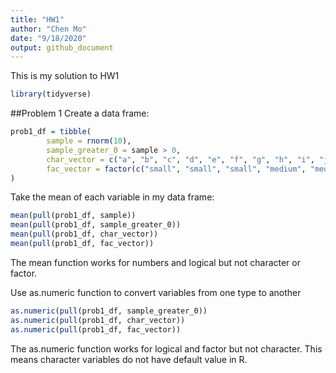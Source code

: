 ```yaml
---
title: "HW1"
author: "Chen Mo"
date: "9/18/2020"
output: github_document
---
```


This is my solution to HW1

```r
library(tidyverse)
```

##Problem 1
Create a data frame:
```r
prob1_df = tibble(
        sample = rnorm(10),
        sample_greater_0 = sample > 0,
        char_vector = c("a", "b", "c", "d", "e", "f", "g", "h", "i", "j"),
        fac_vector = factor(c("small", "small", "small", "medium", "medium", "medium", "large", "large", "large", "large"))
)
```

Take the mean of each variable in my data frame:
```r
mean(pull(prob1_df, sample))
mean(pull(prob1_df, sample_greater_0))
mean(pull(prob1_df, char_vector))
mean(pull(prob1_df, fac_vector))
```
The mean function works for numbers and logical but not character or factor.

Use as.numeric function to convert variables from one type to another
```r
as.numeric(pull(prob1_df, sample_greater_0))
as.numeric(pull(prob1_df, char_vector))
as.numeric(pull(prob1_df, fac_vector))
```
The as.numeric function works for logical and factor but not character.
This means character variables do not have default value in R.


